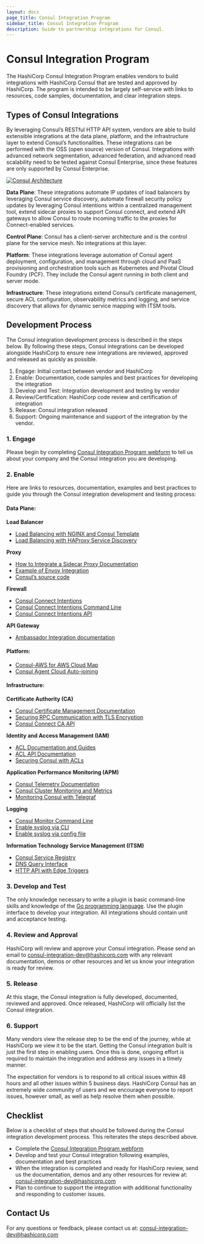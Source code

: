```yaml
---
layout: docs
page_title: Consul Integration Program
sidebar_title: Consul Integration Program
description: Guide to partnership integrations for Consul.
---
```


# Consul Integration Program

The HashiCorp Consul Integration Program enables vendors to build integrations with HashiCorp Consul that are tested and approved by HashiCorp. The program is intended to be largely self-service with links to resources, code samples, documentation, and clear integration steps.

## Types of Consul Integrations

By leveraging Consul’s RESTful HTTP API system, vendors are able to build extensible integrations at the data plane, platform, and the infrastructure layer to extend Consul’s functionalities. These integrations can be performed with the OSS (open source) version of Consul. Integrations with advanced network segmentation, advanced federation, and advanced read scalability need to be tested against Consul Enterprise, since these features are only supported by Consul Enterprise.

[![Consul Architecture](/img/consul_ecosystem_diagram.png)](/img/consul_ecosystem_diagram.png)

**Data Plane**: These integrations automate IP updates of load balancers by leveraging Consul service discovery, automate firewall security policy updates by leveraging Consul intentions within a centralized management tool, extend sidecar proxies to support Consul connect, and extend API gateways to allow Consul to route incoming traffic to the proxies for Connect-enabled services.

**Control Plane**: Consul has a client-server architecture and is the control plane for the service mesh. No integrations at this layer.

**Platform**: These integrations leverage automation of Consul agent deployment, configuration, and management through cloud and PaaS provisioning and orchestration tools such as Kubernetes and Pivotal Cloud Foundry (PCF). They include the Consul agent running in both client and server mode.

**Infrastructure**: These integrations extend Consul’s certificate management, secure ACL configuration, observability metrics and logging, and service discovery that allows for dynamic service mapping with ITSM tools.

## Development Process

The Consul integration development process is described in the steps below. By following these steps, Consul integrations can be developed alongside HashiCorp to ensure new integrations are reviewed, approved and released as quickly as possible.

1.  Engage: Initial contact between vendor and HashiCorp
2.  Enable: Documentation, code samples and best practices for developing the integration
3.  Develop and Test: Integration development and testing by vendor
4.  Review/Certification: HashiCorp code review and certification of integration
5.  Release: Consul integration released
6.  Support: Ongoing maintenance and support of the integration by the vendor.

### 1. Engage

Please begin by completing [Consul Integration Program webform](https://docs.google.com/forms/d/e/1FAIpQLSf-RyVR9F0lmosao8Nnur0TTDjnl99gttnK3QP1OkfRefVKSw/viewform) to tell us about your company and the Consul integration you are developing.

### 2. Enable

Here are links to resources, documentation, examples and best practices to guide you through the Consul integration development and testing process:

#### Data Plane:

**Load Balancer**

- [Load Balancing with NGINX and Consul Template](https://learn.hashicorp.com/consul/integrations/nginx-consul-template)
- [Load Balancing with HAProxy Service Discovery](https://learn.hashicorp.com/consul/integrations/haproxy-consul)

**Proxy**

- [How to Integrate a Sidecar Proxy Documentation](/docs/connect/proxies/integrate)
- [Example of Envoy Integration](/docs/connect/proxies/envoy)
- [Consul’s source code](https://github.com/hashicorp/consul)

**Firewall**

- [Consul Connect Intentions](/docs/connect/intentions)
- [Consul Connect Intentions Command Line](/docs/commands/intention)
- [Consul Connect Intentions API](/api/connect/intentions)

**API Gateway**

- [Ambassador Integration documentation](/docs/platform/k8s/ambassador)

#### Platform:

- [Consul-AWS for AWS Cloud Map](https://learn.hashicorp.com/consul/cloud-integrations/consul-aws)
- [Consul Agent Cloud Auto-joining](/docs/agent/cloud-auto-join)

#### Infrastructure:

**Certificate Authority (CA)**

- [Consul Certificate Management Documentation](/docs/connect/ca)
- [Securing RPC Communication with TLS Encryption](https://learn.hashicorp.com/consul/security-networking/certificates)
- [Consul Connect CA API](/api/connect/ca)

**Identity and Access Management (IAM)**

- [ACL Documentation and Guides](/docs/acl)
- [ACL API Documentation](/api/acl/acl)
- [Securing Consul with ACLs](https://learn.hashicorp.com/consul/security-networking/production-acls)

**Application Performance Monitoring (APM)**

- [Consul Telemetry Documentation](/docs/agent/telemetry)
- [Consul Cluster Monitoring and Metrics](https://learn.hashicorp.com/consul/day-2-operations/monitoring)
- [Monitoring Consul with Telegraf](https://learn.hashicorp.com/consul/integrations/telegraf)

**Logging**

- [Consul Monitor Command Line](/docs/commands/monitor)
- [Enable syslog via CLI](/docs/agent/options#enable_syslog)
- [Enable syslog via config file](/docs/agent/options#_syslog)

**Information Technology Service Management (ITSM)**

- [Consul Service Registry](https://learn.hashicorp.com/consul/getting-started/services)
- [DNS Query Interface](https://learn.hashicorp.com/consul/getting-started/services#querying-services)
- [HTTP API with Edge Triggers](https://learn.hashicorp.com/consul/getting-started/services#http-api)

### 3. Develop and Test

The only knowledge necessary to write a plugin is basic command-line skills and knowledge of the [Go programming language](http://www.golang.org). Use the plugin interface to develop your integration. All integrations should contain unit and acceptance testing.

### 4. Review and Approval

HashiCorp will review and approve your Consul integration. Please send an email to [consul-integration-dev@hashicorp.com](mailto:consul-integration-dev@hashicorp.com) with any relevant documentation, demos or other resources and let us know your integration is ready for review.

### 5. Release

At this stage, the Consul integration is fully developed, documented, reviewed and approved. Once released, HashiCorp will officially list the Consul integration.

### 6. Support

Many vendors view the release step to be the end of the journey, while at HashiCorp we view it to be the start. Getting the Consul integration built is just the first step in enabling users. Once this is done, ongoing effort is required to maintain the integration and address any issues in a timely manner.

The expectation for vendors is to respond to all critical issues within 48 hours and all other issues within 5 business days. HashiCorp Consul has an extremely wide community of users and we encourage everyone to report issues, however small, as well as help resolve them when possible.

## Checklist

Below is a checklist of steps that should be followed during the Consul integration development process. This reiterates the steps described above.

- Complete the [Consul Integration Program webform](https://docs.google.com/forms/d/e/1FAIpQLSf-RyVR9F0lmosao8Nnur0TTDjnl99gttnK3QP1OkfRefVKSw/viewform)
- Develop and test your Consul integration following examples, documentation and best practices
- When the integration is completed and ready for HashiCorp review, send us the documentation, demos and any other resources for review at: [consul-integration-dev@hashicorp.com](mailto:consul-integration-dev@hashicorp.com)
- Plan to continue to support the integration with additional functionality and responding to customer issues.

## Contact Us

For any questions or feedback, please contact us at: [consul-integration-dev@hashicorp.com](mailto:consul-integration-dev@hashicorp.com)
